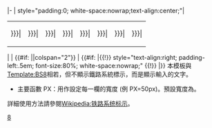 <includeonly>|-
| style="padding:0; white-space:nowrap;text-align:center;"|
{|  cellspacing=0 cellpadding=0 style="padding:0;margin:0 auto;background-color:transparent;"
|-
|width={{{PX|{{BSpx}}}}}|<span style="font-size:75%;">{{{1|}}}</span>
|width={{{PX|{{BSpx}}}}}|<span style="font-size:75%;">{{{2|}}}</span>
|width={{{PX|{{BSpx}}}}}|<span style="font-size:75%;">{{{3|}}}</span>
|width={{{PX|{{BSpx}}}}}|<span style="font-size:75%;">{{{4|}}}</span>
|width={{{PX|{{BSpx}}}}}|<span style="font-size:75%;">{{{5|}}}</span>
|width={{{PX|{{BSpx}}}}}|<span style="font-size:75%;">{{{6|}}}</span>
|width={{{PX|{{BSpx}}}}}|<span style="font-size:75%;">{{{7|}}}</span>
|width={{{PX|{{BSpx}}}}}|<span style="font-size:75%;">{{{8|}}}</span>
|}
|
| {{#if: {{{10|}}}||colspan="2"}} |{{{9|}}} <span style="font-size:80%;">{{{10|}}}</span>
{{#if: {{{10|}}}|{{!}} style="text-align:right; padding-left:.5em; font-size:80%; white-space:nowrap;" {{!}} {{{11}}}
|}}</includeonly>
<noinclude>
本模板與[[Template:BS8]]相若，但不顯示鐵路系統標示，而是顯示輸入的文字。
* 主要函數 PX：用作設定每一欄的寬度 (例 PX=50px)。預設寬度為{{BSpx}}。
詳細使用方法請參閱[[Wikipedia:铁路系统标示]]。
[[Category:鐵路系統標示|8]]
</noinclude>